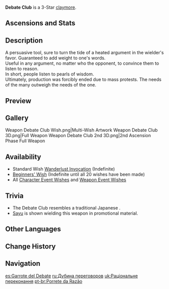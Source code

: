 {{Weapon Infobox
|id             = 12305
|image          = <gallery>
Weapon Debate Club.png|Base
Weapon Debate Club 2nd.png|2nd Ascension
</gallery>
|type           = Claymore
|releaseDate    = 2020-09-28
|rarity         = 3
|base_atk       = 39
|2nd_stat_type  = ATK
|2nd_stat       = 7.7%
|passive        = Blunt Conclusion
|effect         = After using an Elemental Skill, Normal or Charged Attacks, on hit, deal an additional (var1)% ATK DMG in a small area. Effect lasts 15s. DMG can only occur once every 3s.
|eff_rank1_var1 = 60
|eff_rank2_var1 = 75
|eff_rank3_var1 = 90
|eff_rank4_var1 = 105
|eff_rank5_var1 = 120
|eff_att1       = Physical DMG
|obtain         = Wishes
}}
{{Description|A handy club made of fine steel. The most persuasive line of reasoning in any debater's arsenal.}}
'''Debate Club'''{{Lang|zh=以理服人|zh_tl=Persuasion with Reason}} is a 3-Star [[claymore]].

==Ascensions and Stats==
{{Weapon Ascensions and Stats
|ascendMat1 = Mist Veiled Lead Elixir
|ascendMat2 = Mist Veiled Mercury Elixir
|ascendMat3 = Mist Veiled Gold Elixir
|ascendMat4 = Mist Veiled Primo Elixir
|bossMat1   = Mist Grass Pollen
|bossMat2   = Mist Grass
|bossMat3   = Mist Grass Wick
|commonMat1 = Damaged Mask
|commonMat2 = Stained Mask
|commonMat3 = Ominous Mask
}}

==Description==
A persuasive tool, sure to turn the tide of a heated argument in the wielder's favor. Guaranteed to add weight to one's words.<br />
Useful in any argument, no matter who the opponent, to convince them to listen to reason.<br />
In short, people listen to pearls of wisdom.<br />
Ultimately, production was forcibly ended due to mass protests. The needs of the many outweigh the needs of the one.

==Preview==
{{Preview
|file=Weapon Debate Club Passive
}}

==Gallery==
<gallery hideaddbutton="true" captionalign="center">
Weapon Debate Club Wish.png|Multi-Wish Artwork
Weapon Debate Club 3D.png|Full Weapon
Weapon Debate Club 2nd 3D.png|2nd Ascension Phase Full Weapon
</gallery>

==Availability==
*Standard Wish [[Wanderlust Invocation]] (Indefinite)
*[[Beginners' Wish]] (Indefinite until all 20 wishes have been made)
*All [[Character Event Wishes]] and [[Weapon Event Wishes]]

==Trivia==
*The Debate Club resembles a traditional Japanese {{w|Kanabō|kanabou}}.
*[[Sayu]] is shown wielding this weapon in promotional material.

==Other Languages==
{{Other Languages
|en      = Debate Club
|zhs     = 以理服人
|zhs_rm  = Yǐlǐ fúrén
|zht     = 以理服人
|zht_rm  = Yǐlǐ fúrén
|zh_tl   = Persuasion with Reason
|ja      = 理屈責め
|ja_rm   = Rikutsu Zeme
|ja_tl   = Reason Torment
|ko      = 훌륭한 대화수단
|ko_rm   = Hulryunghan daehwasudan
|ko_tl   = The Great Communicator
|es      = Garrote del Debate
|es_tl   = Debate Club
|fr      = Épée de la raison
|fr_tl   = Sword of Reason
|ru      = Дубина переговоров
|ru_tl   = Club of Negotiations
|th      = Debate Club
|vi      = Gậy Thu Phục
|vi_tl   = Subduing Club
|de      = Schlagfestes Argument
|de_tl   = Impact-Proof Argument
|id      = Debate Club
|pt      = Pacifista
|pt_tl   = Pacifist
|pt_note = Formerly ''Porrete da Razão'' ("Cudgel of Reason"), its name was changed in the [[Version/2.8|Version 2.8]].
}}

==Change History==
{{Change History|1.0}}

==Navigation==
{{Weapon Navbox|type=Claymores}}

[[es:Garrote del Debate]]
[[ru:Дубина переговоров]]
[[uk:Раціональне переконання]]
[[pt-br:Porrete da Razão]]